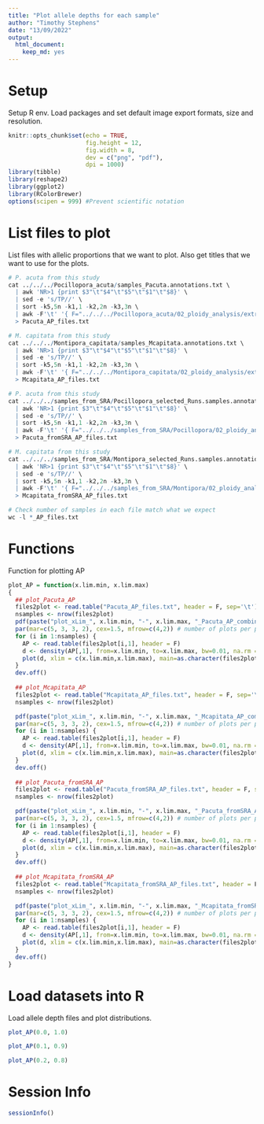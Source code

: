 ```yaml
---
title: "Plot allele depths for each sample"
author: "Timothy Stephens"
date: "13/09/2022"
output: 
  html_document:
    keep_md: yes
---
```




# Setup

Setup R env. Load packages and set default image export formats, size and resolution.

```r
knitr::opts_chunk$set(echo = TRUE,
                      fig.height = 12, 
                      fig.width = 8, 
                      dev = c("png", "pdf"),
                      dpi = 1000)
library(tibble)
library(reshape2)
library(ggplot2)
library(RColorBrewer)
options(scipen = 999) #Prevent scientific notation
```





# List files to plot

List files with allelic proportions that we want to plot. Also get titles that we want to use for the plots.
```r
# P. acuta from this study
cat ../../../Pocillopora_acuta/samples_Pacuta.annotations.txt \
  | awk 'NR>1 {print $3"\t"$4"\t"$5"\t"$1"\t"$8}' \
  | sed -e 's/TP//' \
  | sort -k5,5n -k1,1 -k2,2n -k3,3n \
  | awk -F'\t' '{ F="../../../Pocillopora_acuta/02_ploidy_analysis/extract_biallelic_sites/"$4".SplitNCigarReads.split.denoise.bin.coverage.sitesProp.gz"; if($5==2){print F"\t"$4" (Diploid)"}else if($5==3){print F"\t"$4" (Triploid)"}else if($5==4){print F"\t"$4" (Tetraploid)"}else{print F"\t"$4" (Unknown)"} }' \
  > Pacuta_AP_files.txt

# M. capitata from this study
cat ../../../Montipora_capitata/samples_Mcapitata.annotations.txt \
  | awk 'NR>1 {print $3"\t"$4"\t"$5"\t"$1"\t"$8}' \
  | sed -e 's/TP//' \
  | sort -k5,5n -k1,1 -k2,2n -k3,3n \
  | awk -F'\t' '{ F="../../../Montipora_capitata/02_ploidy_analysis/extract_biallelic_sites/"$4".SplitNCigarReads.split.denoise.bin.coverage.sitesProp.gz"; if($5==2){print F"\t"$4" (Diploid)"}else if($5==3){print F"\t"$4" (Triploid)"}else if($5==4){print F"\t"$4" (Tetraploid)"}else{print F"\t"$4" (Unknown)"} }' \
  > Mcapitata_AP_files.txt

# P. acuta from this study
cat ../../../samples_from_SRA/Pocillopora_selected_Runs.samples.annotations.txt \
  | awk 'NR>1 {print $3"\t"$4"\t"$5"\t"$1"\t"$8}' \
  | sed -e 's/TP//' \
  | sort -k5,5n -k1,1 -k2,2n -k3,3n \
  | awk -F'\t' '{ F="../../../samples_from_SRA/Pocillopora/02_ploidy_analysis/extract_biallelic_sites/"$4".SplitNCigarReads.split.denoise.bin.coverage.sitesProp.gz"; if($5==2){print F"\t"$4" (Diploid)"}else if($5==3){print F"\t"$4" (Triploid)"}else if($5==4){print F"\t"$4" (Tetraploid)"}else{print F"\t"$4" (Unknown)"} }' \
  > Pacuta_fromSRA_AP_files.txt

# M. capitata from this study
cat ../../../samples_from_SRA/Montipora_selected_Runs.samples.annotations.txt \
  | awk 'NR>1 {print $3"\t"$4"\t"$5"\t"$1"\t"$8}' \
  | sed -e 's/TP//' \
  | sort -k5,5n -k1,1 -k2,2n -k3,3n \
  | awk -F'\t' '{ F="../../../samples_from_SRA/Montipora/02_ploidy_analysis/extract_biallelic_sites/"$4".SplitNCigarReads.split.denoise.bin.coverage.sitesProp.gz"; if($5==2){print F"\t"$4" (Diploid)"}else if($5==3){print F"\t"$4" (Triploid)"}else if($5==4){print F"\t"$4" (Tetraploid)"}else{print F"\t"$4" (Unknown)"} }' \
  > Mcapitata_fromSRA_AP_files.txt

# Check number of samples in each file match what we expect
wc -l *_AP_files.txt
```





# Functions

Function for plotting AP

```r
plot_AP = function(x.lim.min, x.lim.max)
{
  ## plot_Pacuta_AP
  files2plot <- read.table("Pacuta_AP_files.txt", header = F, sep='\t')
  nsamples <- nrow(files2plot)
  pdf(paste("plot_xLim_", x.lim.min, "-", x.lim.max, "_Pacuta_AP_combined.pdf", sep=''))
  par(mar=c(5, 3, 3, 2), cex=1.5, mfrow=c(4,2)) # number of plots per page
  for (i in 1:nsamples) {
    AP <- read.table(files2plot[i,1], header = F)
    d <- density(AP[,1], from=x.lim.min, to=x.lim.max, bw=0.01, na.rm =T)
    plot(d, xlim = c(x.lim.min,x.lim.max), main=as.character(files2plot[i,2]), col="blue", xlab = (dim(AP)[1])/2, lwd=2)
  }
  dev.off()
  
  ## plot_Mcapitata_AP
  files2plot <- read.table("Mcapitata_AP_files.txt", header = F, sep='\t')
  nsamples <- nrow(files2plot)

  pdf(paste("plot_xLim_", x.lim.min, "-", x.lim.max, "_Mcapitata_AP_combined.pdf", sep=''))
  par(mar=c(5, 3, 3, 2), cex=1.5, mfrow=c(4,2)) # number of plots per page
  for (i in 1:nsamples) {
    AP <- read.table(files2plot[i,1], header = F)
    d <- density(AP[,1], from=x.lim.min, to=x.lim.max, bw=0.01, na.rm =T)
    plot(d, xlim = c(x.lim.min,x.lim.max), main=as.character(files2plot[i,2]), col="blue", xlab = (dim(AP)[1])/2, lwd=2)
  }
  dev.off()
  
  ## plot_Pacuta_fromSRA_AP
  files2plot <- read.table("Pacuta_fromSRA_AP_files.txt", header = F, sep='\t')
  nsamples <- nrow(files2plot)

  pdf(paste("plot_xLim_", x.lim.min, "-", x.lim.max, "_Pacuta_fromSRA_AP_combined.pdf", sep=''))
  par(mar=c(5, 3, 3, 2), cex=1.5, mfrow=c(4,2)) # number of plots per page
  for (i in 1:nsamples) {
    AP <- read.table(files2plot[i,1], header = F)
    d <- density(AP[,1], from=x.lim.min, to=x.lim.max, bw=0.01, na.rm =T)
    plot(d, xlim = c(x.lim.min,x.lim.max), main=as.character(files2plot[i,2]), col="blue", xlab = (dim(AP)[1])/2, lwd=2)
  }
  dev.off()
  
  ## plot_Mcapitata_fromSRA_AP
  files2plot <- read.table("Mcapitata_fromSRA_AP_files.txt", header = F, sep='\t')
  nsamples <- nrow(files2plot)

  pdf(paste("plot_xLim_", x.lim.min, "-", x.lim.max, "_Mcapitata_fromSRA_AP_combined.pdf", sep=''))
  par(mar=c(5, 3, 3, 2), cex=1.5, mfrow=c(4,2)) # number of plots per page
  for (i in 1:nsamples) {
    AP <- read.table(files2plot[i,1], header = F)
    d <- density(AP[,1], from=x.lim.min, to=x.lim.max, bw=0.01, na.rm =T)
    plot(d, xlim = c(x.lim.min,x.lim.max), main=as.character(files2plot[i,2]), col="blue", xlab = (dim(AP)[1])/2, lwd=2)
  }
  dev.off()
}
```





# Load datasets into R

Load allele depth files and plot distributions.

```r
plot_AP(0.0, 1.0)
```



```r
plot_AP(0.1, 0.9)
```



```r
plot_AP(0.2, 0.8)
```





# Session Info

```r
sessionInfo()
```

